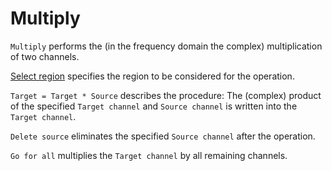 # Multiply

``Multiply`` performs the (in the frequency domain the complex) multiplication of two channels.

[Select region](/en/help/edit/region-control) specifies the region to be considered for the operation.

``Target = Target * Source`` describes the procedure: The (complex) product of the specified ``Target channel`` and ``Source channel`` is written into the ``Target channel``.

``Delete source`` eliminates the specified ``Source channel`` after the operation.

``Go for all`` multiplies the ``Target channel`` by all remaining channels.